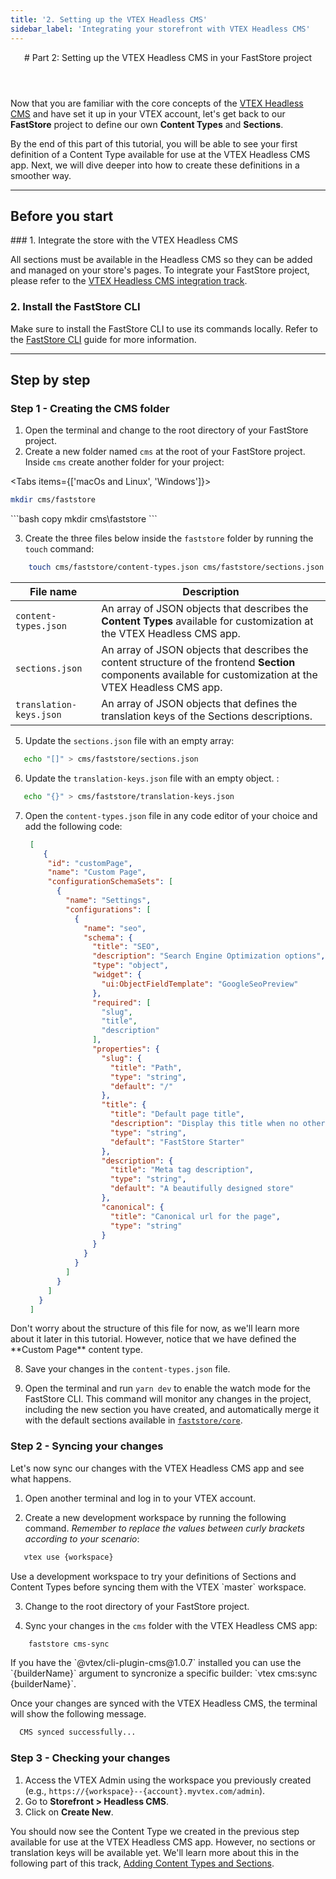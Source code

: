 ```yaml
---
title: '2. Setting up the VTEX Headless CMS'
sidebar_label: 'Integrating your storefront with VTEX Headless CMS'
---
```





<header>
# Part 2: Setting up the VTEX Headless CMS in your FastStore project
</header>

Now that you are familiar with the core concepts of the [VTEX Headless CMS](/docs/headless-cms-overview) and have set it up in your VTEX account, let's get back to our **FastStore** project to define our own **Content Types** and **Sections**.

By the end of this part of this tutorial, you will be able to see your first definition of a Content Type available for use at the VTEX Headless CMS app. Next, we will dive deeper into how to create these definitions in a smoother way.

---

## Before you start

<Steps>
### 1. Integrate the store with the VTEX Headless CMS

All sections must be available in the Headless CMS so they can be added and managed on your store's pages. To integrate your FastStore project, please refer to the [VTEX Headless CMS integration track](/docs/headless-cms-integration/1-configuring-the-vtex-account).

### 2. Install the FastStore CLI

Make sure to install the FastStore CLI to use its commands locally. Refer to the [FastStore CLI](/docs/getting-started/4-faststore-cli#installing-faststore-cli-globally-using-npm) guide for more information.
</Steps>

---

## Step by step

### Step 1 - Creating the CMS folder

1. Open the terminal and change to the root directory of your FastStore project.
2. Create a new folder named `cms` at the root of your FastStore project. Inside `cms` create another folder for your project:

<Tabs items={['macOs and Linux', 'Windows']}>
  <Tab>
  ```bash copy
  mkdir cms/faststore
  ```
  </Tab>

  <Tab>
   ```bash copy
  mkdir cms\faststore
  ```
  </Tab>
</Tabs>


3. Create the three files below inside the `faststore` folder by running the `touch` command:

```bash copy
    touch cms/faststore/content-types.json cms/faststore/sections.json cms/faststore/translation-keys.json
```

| File name                | Description                                                                                                                                                    |
| ------------------------ | -------------------------------------------------------------------------------------------------------------------------------------------------------------- |
| `content-types.json`     |  An array of JSON objects that describes the **Content Types** available for customization at the VTEX Headless CMS app.                                       |
| `sections.json`          | An array of JSON objects that describes the content structure of the frontend **Section** components available for customization at the VTEX Headless CMS app. |
|  `translation-keys.json` | An array of JSON objects that defines the translation keys of the Sections descriptions.                                                                       |

5. Update the `sections.json` file with an empty array:

```bash copy
   echo "[]" > cms/faststore/sections.json
```

6. Update the `translation-keys.json` file with an empty object. :

```bash copy
   echo "{}" > cms/faststore/translation-keys.json
```

7. Open the `content-types.json` file in any code editor of your choice and add the following code:

   ```json filename="cms/faststore/content-types.json" copy 
    [
       {
        "id": "customPage",
        "name": "Custom Page",
        "configurationSchemaSets": [
          {
            "name": "Settings",
            "configurations": [
              {
                "name": "seo",
                "schema": {
                  "title": "SEO",
                  "description": "Search Engine Optimization options",
                  "type": "object",
                  "widget": {
                    "ui:ObjectFieldTemplate": "GoogleSeoPreview"
                  },
                  "required": [
                    "slug",
                    "title",
                    "description"
                  ],
                  "properties": {
                    "slug": {
                      "title": "Path",
                      "type": "string",
                      "default": "/"
                    },
                    "title": {
                      "title": "Default page title",
                      "description": "Display this title when no other title is available",
                      "type": "string",
                      "default": "FastStore Starter"
                    },
                    "description": {
                      "title": "Meta tag description",
                      "type": "string",
                      "default": "A beautifully designed store"
                    },
                    "canonical": {
                      "title": "Canonical url for the page",
                      "type": "string"
                    }
                  }
                }
              }
            ]
          }
        ]
      }
    ]

   ```

<Callout type="info" emoji="ℹ️">
  Don't worry about the structure of this file for now, as we'll learn more about it later in this tutorial. 
  However, notice that we have defined the **Custom Page** content type.
</Callout>



8. Save your changes in the `content-types.json` file.

9. Open the terminal and run `yarn dev` to enable the watch mode for the FastStore CLI. 
This command will monitor any changes in the project, including the new section you have created, and automatically merge it with the default sections available in [`faststore/core`](/docs/getting-started/3-project-structure#faststorecore).

### Step 2 - Syncing your changes

Let's now sync our changes with the VTEX Headless CMS app and see what happens.

1. Open another terminal and log in to your VTEX account.

2. Create a new development workspace by running the following command. *Remember to replace the values between curly brackets according to your scenario*:

```bash copy
   vtex use {workspace}
```

<Callout type="warning" emoji="⚠️">
  Use a development workspace to try your definitions of Sections and Content Types before syncing them with the VTEX `master` workspace.
</Callout>

3. Change to the root directory of your FastStore project.

4. Sync your changes in the `cms` folder with the VTEX Headless CMS app:

```bash copy
    faststore cms-sync
```

<Callout type="warning" emoji="⚠️">
   If you have the `@vtex/cli-plugin-cms@1.0.7` installed you can use the `{builderName}` argument to syncronize a specific builder: `vtex cms:sync {builderName}`.
</Callout>

Once your changes are synced with the VTEX Headless CMS, the terminal will show the following message.

```bash copy
  CMS synced successfully...
```

### Step 3 - Checking your changes

1. Access the VTEX Admin using the workspace you previously created (e.g., `https://{workspace}--{account}.myvtex.com/admin`).
2. Go to **Storefront > Headless CMS**.
3. Click on **Create New**.

You should now see the Content Type we created in the previous step available for use at the VTEX Headless CMS app. 
However, no sections or translation keys will be available yet. We'll learn more about this in the following part of this track, [Adding Content Types and Sections](/docs/headless-cms-integration/3-adding-content-types-and-sections).

